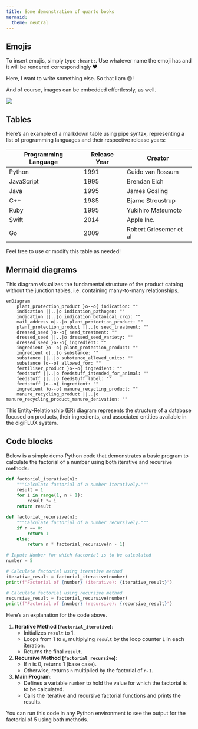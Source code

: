 ```yaml
---
title: Some demonstration of quarto books
mermaid: 
  theme: neutral
---
```


## Emojis

To insert emojis, simply type `:heart:`. Use whatever name the emoji has and it will be rendered correspondingly ❤️

Here, I want to write something else. So that I am 😄!

And of course, images can be embedded effertlessly, as well.

![](agriculture.png)

## Tables

Here's an example of a markdown table using pipe syntax, representing a list of programming languages and their respective release years:

| Programming Language | Release Year | Creator                |
|----------------------|--------------|------------------------|
| Python               | 1991         | Guido van Rossum       |
| JavaScript           | 1995         | Brendan Eich           |
| Java                 | 1995         | James Gosling          |
| C++                  | 1985         | Bjarne Stroustrup      |
| Ruby                 | 1995         | Yukihiro Matsumoto     |
| Swift                | 2014         | Apple Inc.             |
| Go                   | 2009         | Robert Griesemer et al |

Feel free to use or modify this table as needed!

## Mermaid diagrams

This diagram visualizes the fundamental structure of the product catalog without the junction tables, i.e. containing many-to-many relationships.

:::{.column-page}

```mermaid
erDiagram
    plant_protection_product }o--o{ indication: ""
    indication ||..|o indication_pathogen: ""
    indication ||..|o indication_botanical_crop: ""
    mail_address o|..|o plant_protection_product: ""
    plant_protection_product ||..|o seed_treatment: ""
    dressed_seed }o--o{ seed_treatment: ""
    dressed_seed ||..|o dressed_seed_variety: ""
    dressed_seed }o--o{ ingredient: ""
    ingredient }o--o{ plant_protection_product: ""
    ingredient o|..|o substance: ""
    substance ||..|o substance_allowed_units: ""
    substance }o--o{ allowed_for: ""
    fertiliser_product }o--o{ ingredient: ""
    feedstuff ||..|o feedstuff_intended_for_animal: ""
    feedstuff ||..|o feedstuff_label: ""
    feedstuff }o--o{ ingredient: ""
    ingredient }o--o{ manure_recycling_product: ""
    manure_recycling_product ||..|o manure_recycling_product_manure_derivation: ""
```

:::

This Entity-Relationship (ER) diagram represents the structure of a database focused on products, their ingredients, and associated entities available in the digiFLUX system.

## Code blocks

Below is a simple demo Python code that demonstrates a basic program to calculate the factorial of a number using both iterative and recursive methods:

```python
def factorial_iterative(n):
    """Calculate factorial of a number iteratively."""
    result = 1
    for i in range(1, n + 1):
        result *= i
    return result

def factorial_recursive(n):
    """Calculate factorial of a number recursively."""
    if n == 0:
        return 1
    else:
        return n * factorial_recursive(n - 1)

# Input: Number for which factorial is to be calculated
number = 5

# Calculate factorial using iterative method
iterative_result = factorial_iterative(number)
print(f"Factorial of {number} (iterative): {iterative_result}")

# Calculate factorial using recursive method
recursive_result = factorial_recursive(number)
print(f"Factorial of {number} (recursive): {recursive_result}")
```

Here's an explanation for the code above.

1. **Iterative Method (`factorial_iterative`)**:
   - Initializes `result` to 1.
   - Loops from 1 to `n`, multiplying `result` by the loop counter `i` in each iteration.
   - Returns the final `result`.

2. **Recursive Method (`factorial_recursive`)**:
   - If `n` is 0, returns 1 (base case).
   - Otherwise, returns `n` multiplied by the factorial of `n-1`.

3. **Main Program**:
   - Defines a variable `number` to hold the value for which the factorial is to be calculated.
   - Calls the iterative and recursive factorial functions and prints the results.

You can run this code in any Python environment to see the output for the factorial of 5 using both methods.
